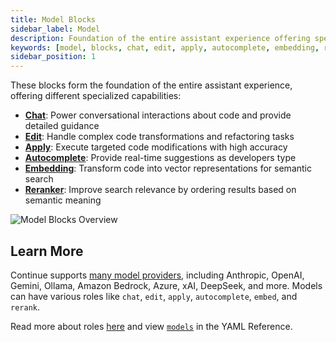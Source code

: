 ```yaml
---
title: Model Blocks
sidebar_label: Model
description: Foundation of the entire assistant experience offering specialized capabilities
keywords: [model, blocks, chat, edit, apply, autocomplete, embedding, reranker]
sidebar_position: 1
---
```


These blocks form the foundation of the entire assistant experience, offering different specialized capabilities:

- **[Chat](../advanced/model-roles/chat.mdx)**: Power conversational interactions about code and provide detailed guidance
- **[Edit](../advanced/model-roles/edit.mdx)**: Handle complex code transformations and refactoring tasks
- **[Apply](../advanced/model-roles/apply.mdx)**: Execute targeted code modifications with high accuracy
- **[Autocomplete](../advanced/model-roles/autocomplete.md)**: Provide real-time suggestions as developers type
- **[Embedding](../advanced/model-roles/embeddings.mdx)**: Transform code into vector representations for semantic search
- **[Reranker](../advanced/model-roles/reranking.mdx)**: Improve search relevance by ordering results based on semantic meaning

![Model Blocks Overview](/img/model-blocks-overview.png)

## Learn More

Continue supports [many model providers](../advanced/model-providers/top-level/openai.mdx), including Anthropic, OpenAI, Gemini, Ollama, Amazon Bedrock, Azure, xAI, DeepSeek, and more. Models can have various roles like `chat`, `edit`, `apply`, `autocomplete`, `embed`, and `rerank`.

Read more about roles [here](../advanced/model-roles/00-intro.mdx) and view [`models`](/reference#models) in the YAML Reference.
